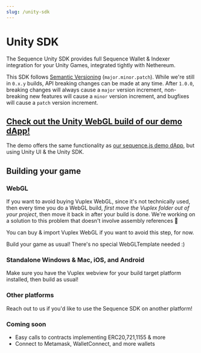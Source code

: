 ```yaml
---
slug: /unity-sdk
---
```


# Unity SDK

The Sequence Unity SDK provides full Sequence Wallet & Indexer integration for your Unity Games, integrated tightly with Nethereum.

This SDK follows [Semantic Versioning](https://semver.org/) (`major.minor.patch`). While we're still in `0.x.y` builds, API breaking changes can be made at any time. After `1.0.0`, breaking changes will always cause a `major` version increment, non-breaking new features will cause a `minor` version increment, and bugfixes will cause a `patch` version increment.

## [Check out the Unity WebGL build of our demo dApp!](https://0xsequence.github.io/web3-unity-sdk/)

The demo offers the same functionality as [our sequence.js demo dApp](https://github.com/0xsequence/demo-dapp), but using Unity UI & the Unity SDK.

## Building your game

### WebGL

If you want to avoid buying Vuplex WebGL, since it's not technically used, then every time you do a WebGL build, _first move the Vuplex folder out of your project_, then move it back in after your build is done.
We're working on a solution to this problem that doesn't involve assembly references 🙏

You can buy & import Vuplex WebGL if you want to avoid this step, for now.

Build your game as usual! There's no special WebGLTemplate needed :)

### Standalone Windows & Mac, iOS, and Android

Make sure you have the Vuplex webview for your build target platform installed, then build as usual!

### Other platforms

Reach out to us if you'd like to use the Sequence SDK on another platform!

### Coming soon

- Easy calls to contracts implementing ERC20,721,1155 & more
- Connect to Metamask, WalletConnect, and more wallets
